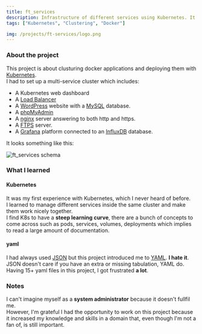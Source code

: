 ```yaml
---
title: ft_services
description: Infrastructure of different services using Kubernetes. It contains a nginx and ftps server, wordpress, mysql, phpmyadmin, grafana, influxdb all based on alpine.
tags: ["Kubernetes", "Clustering", "Docker"]

img: /projects/ft-services/logo.png
---
```


### About the project

This project is about clusturing docker applications and deploying them with [Kubernetes](https://kubernetes.io).<br />
I had to set up a multi-service cluster which includes:

- A Kubernetes web dashboard
- A [Load Balancer](<https://en.wikipedia.org/wiki/Load_balancing_(computing)>)
- A [WordPress](https://wordpress.com/) website with a [MySQL](https://www.mysql.com/) database.
- A [phpMyAdmin](https://www.phpmyadmin.net/)
- A [nginx](https://www.nginx.com/) server answering to both http and https.
- A [FTPS](https://en.wikipedia.org/wiki/FTPS) server.
- A [Grafana](https://grafana.com/) platform connected to an [InfluxDB](https://www.influxdata.com/) database.

It looks something like this:

![ft_services schema](/projects/ft-services/schema.png)

### What I learned

#### Kubernetes

It was my first experience with Kubernetes, which I never heard of before. <br />
I learned to manage different services inside the same cluster and make them work nicely together. <br />
I find K8s to have a **steep learning curve**, there are a bunch of concepts to come across such as pods, services, volumes, deployments which implies to read a large amount of documentation.

#### yaml

I had always used [JSON](https://en.wikipedia.org/wiki/JSON) but this project introduced me to [YAML](https://en.wikipedia.org/wiki/YAML). **I hate it**.<br />
JSON doesn't care if you have an extra or missing tabulation, YAML do. <br />
Having 15+ yaml files in this project, I got frustrated **a lot**.

### Notes

I can't imagine myself as a **system administrator** because it doesn't fullfil me. <br />
However, I'm grateful I had the opportunity to work on this project because it increased my knowledge and skills in a domain that, even though I'm not a fan of, is still important.
